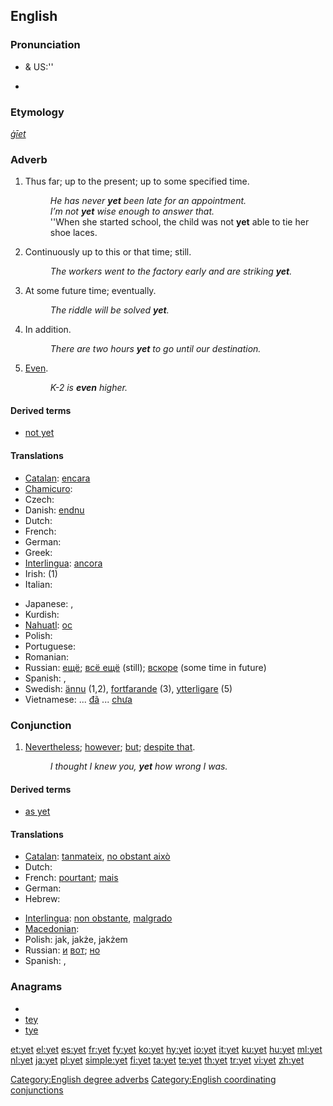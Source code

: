 {{wikipedia}}
==English==

===Pronunciation===
* {{a|RP}} & US:'' {{IPA|/jɛt/}}
* {{audio|en-us-yet.ogg|Audio (US)}}
*: {{rhymes|ɛt}}

===Etymology===
{{etyl|ang}} ''[[giet|ġīet]]''

===Adverb===
{{en-adv|-}}

# Thus far; up to the present; up to some specified time.
#: ''He has never '''yet''' been late for an appointment. ''
#: ''I’m not '''yet''' wise enough to answer that. ''
#: ''When she started school, the child was not '''yet''' able to tie her shoe laces.
# Continuously up to this or that time; still.
#: ''The workers went to the factory early and are striking '''yet'''. ''
# At some future time; eventually.
#: ''The riddle will be solved '''yet'''. ''
# In addition.
#: ''There are two hours '''yet''' to go until our destination. ''
# [[even|Even]].
#: ''K-2 is '''even''' higher.''

====Derived terms====
* [[not yet]]

====Translations====
{{trans-top|yet}}
* [[Catalan]]: [[encara]]
* [[Chamicuro]]: {{tø|ccc|meye kala}}
* Czech: {{t+|cs|ještě}}
* Danish: [[endnu]]
* Dutch: {{t+|nl|nog}}
* French: {{t+|fr|encore}}
* German: {{t+|de|noch}}
* Greek: {{t+|el|ήδη||tr=ídhi|sc=Grek}}
* [[Interlingua]]: [[ancora]]
* Irish: {{t-|ga|fós|xs=Irish}} (1)
* Italian: {{t+|it|ancora}}
{{trans-mid}}
* Japanese: {{t|ja|これまでで|tr=kore made de|sc=Jpan}},  {{t-|ja|まだ|tr=mada|sc=Jpan}}
* Kurdish: {{ku-Arab|[[هێشتا]]}}
* [[Nahuatl]]: [[oc]]
* Polish: {{t+|pl|jeszcze}}
* Portuguese: {{t+|pt|ainda}}
* Romanian: {{t-|ro|încă}}
* Russian: [[ещё]]; [[всё ещё]] (still); [[вскоре]] (some time in future)
* Spanish: {{t-|es|aún}}, {{t+|es|todavía}}
* Swedish: [[ännu]] (1,2), [[fortfarande]] (3), [[ytterligare]] (5)
* Vietnamese: ... [[đã]] ... [[chưa]]
{{trans-bottom}}

[[Category:English degree adverbs]]

===Conjunction===
{{en-conj}}

# [[nevertheless|Nevertheless]]; [[however]]; [[but]]; [[despite that]].
#: ''I thought I knew you, '''yet''' how wrong I was.''

====Derived terms====
* [[as yet]]

====Translations====
{{trans-top|yet}}
* [[Catalan]]: [[tanmateix]], [[no obstant això]]
* Dutch: {{t-|nl|maar toch}}
* French: [[pourtant]]; [[mais]]
* German: {{t+|de|doch}}
* Hebrew: {{he-translation|עוד|od}}
{{trans-mid}}
* [[Interlingua]]: [[non obstante]], [[malgrado]]
* [[Macedonian]]: {{t|mk|сепак|tr=sépak|xs=Macedonian}}
* Polish: jak, jakże, jakżem
* Russian: [[и]] [[вот]]; [[но]]
* Spanish: {{t-|es|sin embargo}}, {{t-|es|no obstante}}
{{trans-bottom}}

===Anagrams===
* {{alphagram|[[ety#English|ety]]}} 
* [[tey#English|tey]]
* [[tye#English|tye]]

[[Category:English coordinating conjunctions]]

[[et:yet]]
[[el:yet]]
[[es:yet]]
[[fr:yet]]
[[fy:yet]]
[[ko:yet]]
[[hy:yet]]
[[io:yet]]
[[it:yet]]
[[ku:yet]]
[[hu:yet]]
[[ml:yet]]
[[nl:yet]]
[[ja:yet]]
[[pl:yet]]
[[simple:yet]]
[[fi:yet]]
[[ta:yet]]
[[te:yet]]
[[th:yet]]
[[tr:yet]]
[[vi:yet]]
[[zh:yet]]